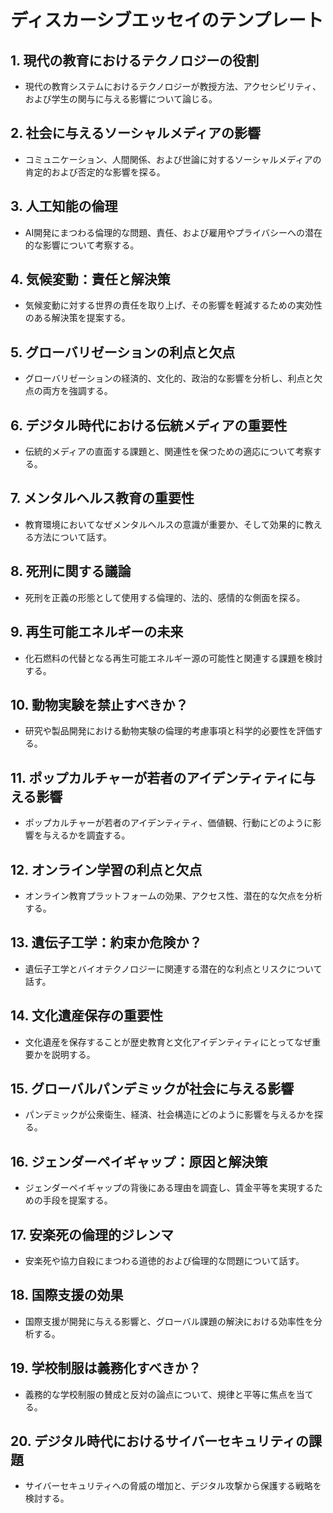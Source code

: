 # ディスカーシブエッセイのテンプレート


<div style={{ width: "100%", padding: 20, height: "70vh" }}>
  <Chat
    welcome={"こんにちは、どの種類のテンプレートについて話し合いたいですか？"}
    teacherName={"アレックス"}
    systemPrompt={"このユーザーが求めているエッセイのテンプレートを見つけるのを手伝ってください。"}
  />
</div>

## 1. **現代の教育におけるテクノロジーの役割**

- 現代の教育システムにおけるテクノロジーが教授方法、アクセシビリティ、および学生の関与に与える影響について論じる。

## 2. **社会に与えるソーシャルメディアの影響**

- コミュニケーション、人間関係、および世論に対するソーシャルメディアの肯定的および否定的な影響を探る。

## 3. **人工知能の倫理**

- AI開発にまつわる倫理的な問題、責任、および雇用やプライバシーへの潜在的な影響について考察する。

## 4. **気候変動：責任と解決策**

- 気候変動に対する世界の責任を取り上げ、その影響を軽減するための実効性のある解決策を提案する。

## 5. **グローバリゼーションの利点と欠点**

- グローバリゼーションの経済的、文化的、政治的な影響を分析し、利点と欠点の両方を強調する。

## 6. **デジタル時代における伝統メディアの重要性**

- 伝統的メディアの直面する課題と、関連性を保つための適応について考察する。

## 7. **メンタルヘルス教育の重要性**

- 教育環境においてなぜメンタルヘルスの意識が重要か、そして効果的に教える方法について話す。

## 8. **死刑に関する議論**

- 死刑を正義の形態として使用する倫理的、法的、感情的な側面を探る。

## 9. **再生可能エネルギーの未来**

- 化石燃料の代替となる再生可能エネルギー源の可能性と関連する課題を検討する。

## 10. **動物実験を禁止すべきか？**

- 研究や製品開発における動物実験の倫理的考慮事項と科学的必要性を評価する。

## 11. **ポップカルチャーが若者のアイデンティティに与える影響**

- ポップカルチャーが若者のアイデンティティ、価値観、行動にどのように影響を与えるかを調査する。

## 12. **オンライン学習の利点と欠点**

- オンライン教育プラットフォームの効果、アクセス性、潜在的な欠点を分析する。

## 13. **遺伝子工学：約束か危険か？**

- 遺伝子工学とバイオテクノロジーに関連する潜在的な利点とリスクについて話す。

## 14. **文化遺産保存の重要性**

- 文化遺産を保存することが歴史教育と文化アイデンティティにとってなぜ重要かを説明する。

## 15. **グローバルパンデミックが社会に与える影響**

- パンデミックが公衆衛生、経済、社会構造にどのように影響を与えるかを探る。

## 16. **ジェンダーペイギャップ：原因と解決策**

- ジェンダーペイギャップの背後にある理由を調査し、賃金平等を実現するための手段を提案する。

## 17. **安楽死の倫理的ジレンマ**

- 安楽死や協力自殺にまつわる道徳的および倫理的な問題について話す。

## 18. **国際支援の効果**

- 国際支援が開発に与える影響と、グローバル課題の解決における効率性を分析する。

## 19. **学校制服は義務化すべきか？**

- 義務的な学校制服の賛成と反対の論点について、規律と平等に焦点を当てる。

## 20. **デジタル時代におけるサイバーセキュリティの課題**

- サイバーセキュリティへの脅威の増加と、デジタル攻撃から保護する戦略を検討する。

